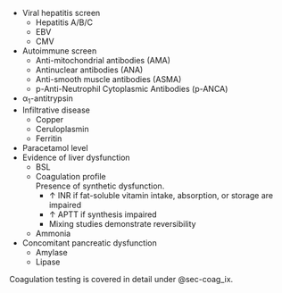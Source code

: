 * Viral hepatitis screen
	* Hepatitis A/B/C
	* EBV
	* CMV
* Autoimmune screen
	* Anti-mitochondrial antibodies (AMA)
	* Antinuclear antibodies (ANA)
	* Anti-smooth muscle antibodies (ASMA)
	* p-Anti-Neutrophil Cytoplasmic Antibodies (p-ANCA)
* α~1~-antitrypsin
* Infiltrative disease
	* Copper
	* Ceruloplasmin
	* Ferritin
* Paracetamol level
* Evidence of liver dysfunction
	* BSL
	* Coagulation profile\
	Presence of synthetic dysfunction.
		* ↑ INR if fat-soluble vitamin intake, absorption, or storage are impaired
		* ↑ APTT if synthesis impaired
		* Mixing studies demonstrate reversibility
	* Ammonia
* Concomitant pancreatic dysfunction
	* Amylase
	* Lipase

:::column-margin
Coagulation testing is covered in detail under @sec-coag_ix.
:::